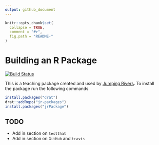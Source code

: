 ```yaml
---
output: github_document
---
```


<!-- README.md is generated from README.Rmd. Please edit that file -->

```r
knitr::opts_chunk$set(
  collapse = TRUE,
  comment = "#>",
  fig.path = "README-"
)
```

# Building an R Package
[![Build Status](https://api.travis-ci.org/jr-packages/jrPackage.png?branch=master)](https://travis-ci.org/jr-packages/jrPackage)

This is a teaching package created and used by [Jumping Rivers](https://www.jumpingrivers.com). To install the package run the following commands

```r
install.packages("drat")
drat::addRepo("jr-packages")
install.packages("jrPackage")
```

## TODO

  * Add in section on `testthat`
  * Add in section on `GitHub` and `travis`
